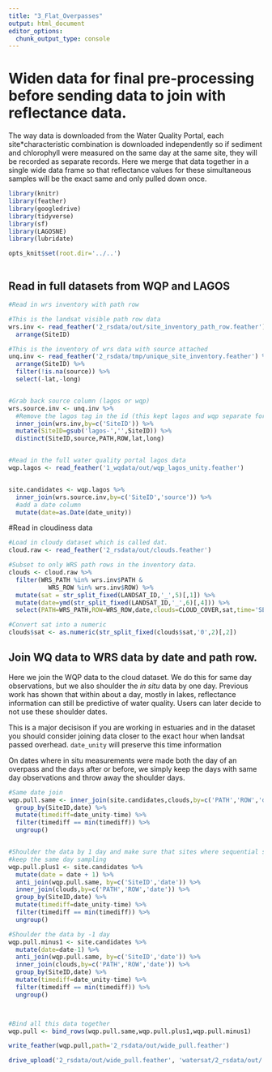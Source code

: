 ```yaml
---
title: "3_Flat_Overpasses"
output: html_document
editor_options: 
  chunk_output_type: console
---
```


# Widen data for final pre-processing before sending data to join with reflectance data.

The way data is downloaded from the Water Quality Portal, each site*characteristic combination is downloaded independently so if sediment and chlorophyll were measured on the same day at the same site, they will be recorded as separate records. Here we merge that data together in a single wide data frame so that reflectance values for these simultaneous samples will be the exact same and only pulled down once. 

```r
library(knitr)
library(feather)
library(googledrive)
library(tidyverse)
library(sf)
library(LAGOSNE)
library(lubridate)

opts_knit$set(root.dir='../..')



```


## Read in full datasets from WQP and LAGOS

```r
#Read in wrs inventory with path row

#This is the landsat visible path row data
wrs.inv <- read_feather('2_rsdata/out/site_inventory_path_row.feather') %>%
  arrange(SiteID)

#This is the inventory of wrs data with source attached
unq.inv <- read_feather('2_rsdata/tmp/unique_site_inventory.feather') %>%
  arrange(SiteID) %>%
  filter(!is.na(source)) %>%
  select(-lat,-long)


#Grab back source column (lagos or wqp)
wrs.source.inv <- unq.inv %>%
  #Remove the lagos tag in the id (this kept lagos and wqp separate for the gee pull) 
  inner_join(wrs.inv,by=c('SiteID')) %>%
  mutate(SiteID=gsub('lagos-','',SiteID)) %>%
  distinct(SiteID,source,PATH,ROW,lat,long)


#Read in the full water quality portal lagos data
wqp.lagos <- read_feather('1_wqdata/out/wqp_lagos_unity.feather')


site.candidates <- wqp.lagos %>%
  inner_join(wrs.source.inv,by=c('SiteID','source')) %>%
  #add a date column
  mutate(date=as.Date(date_unity)) 


```



#Read in cloudiness data
```r

#Load in cloudy dataset which is called dat. 
cloud.raw <- read_feather('2_rsdata/out/clouds.feather')

#Subset to only WRS path rows in the inventory data. 
clouds <- cloud.raw %>%
  filter(WRS_PATH %in% wrs.inv$PATH &
           WRS_ROW %in% wrs.inv$ROW) %>%
  mutate(sat = str_split_fixed(LANDSAT_ID,'_',5)[,1]) %>%
  mutate(date=ymd(str_split_fixed(LANDSAT_ID,'_',6)[,4])) %>%
  select(PATH=WRS_PATH,ROW=WRS_ROW,date,clouds=CLOUD_COVER,sat,time='SENSING_TIME',landsat_id=LANDSAT_ID) 

#Convert sat into a numeric
clouds$sat <- as.numeric(str_split_fixed(clouds$sat,'0',2)[,2])


```


## Join WQ data to WRS data by date and path row. 

Here we join the WQP data to the cloud dataset. We do this for same day observations, but we also shoulder the *in situ* data by one day. Previous work has shown that within about a day, mostly in lakes, reflectance information can still be predictive of water quality. Users can later decide to not use these shoulder dates. 

This is a major decisison if you are working in estuaries and in the dataset you should consider joining data closer to the exact hour when landsat passed overhead. `date_unity` will preserve this time information

On dates where in situ measurements were made both the day of an overpass and the days after or before, we simply keep the days with same day observations and throw away the shoulder days. 

```r
#Same date join
wqp.pull.same <- inner_join(site.candidates,clouds,by=c('PATH','ROW','date')) %>% 
  group_by(SiteID,date) %>%
  mutate(timediff=date_unity-time) %>%
  filter(timediff == min(timediff)) %>%
  ungroup()


#Shoulder the data by 1 day and make sure that sites where sequential samples occur only 
#keep the same day sampling
wqp.pull.plus1 <- site.candidates %>%
  mutate(date = date + 1) %>%
  anti_join(wqp.pull.same, by=c('SiteID','date')) %>%
  inner_join(clouds,by=c('PATH','ROW','date')) %>%
  group_by(SiteID,date) %>%
  mutate(timediff=date_unity-time) %>%
  filter(timediff == min(timediff)) %>%
  ungroup()  

#Shoulder the data by -1 day
wqp.pull.minus1 <- site.candidates %>%
  mutate(date=date-1) %>%
  anti_join(wqp.pull.same, by=c('SiteID','date')) %>%
  inner_join(clouds,by=c('PATH','ROW','date')) %>%
  group_by(SiteID,date) %>%
  mutate(timediff=date_unity-time) %>%
  filter(timediff == min(timediff)) %>%
  ungroup()  



#Bind all this data together
wqp.pull <- bind_rows(wqp.pull.same,wqp.pull.plus1,wqp.pull.minus1)

write_feather(wqp.pull,path='2_rsdata/out/wide_pull.feather')

drive_upload('2_rsdata/out/wide_pull.feather', 'watersat/2_rsdata/out/')

```



